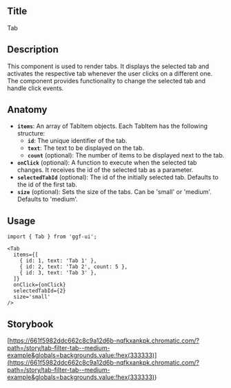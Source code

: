 ## Title

Tab

## Description

This component is used to render tabs. It displays the selected tab and activates the respective tab whenever the user clicks on a different one. The component provides functionality to change the selected tab and handle click events.

## Anatomy

- **`items`**: An array of TabItem objects. Each TabItem has the following structure:
  - **`id`**: The unique identifier of the tab.
  - **`text`**: The text to be displayed on the tab.
  - **`count`** (optional): The number of items to be displayed next to the tab.
- **`onClick`** (optional): A function to execute when the selected tab changes. It receives the id of the selected tab as a parameter.
- **`selectedTabId`** (optional): The id of the initially selected tab. Defaults to the id of the first tab.
- **`size`** (optional): Sets the size of the tabs. Can be 'small' or 'medium'. Defaults to 'medium'.

## Usage

```tsx
import { Tab } from 'ggf-ui';
```

```tsx
<Tab
  items={[
    { id: 1, text: 'Tab 1' },
    { id: 2, text: 'Tab 2', count: 5 },
    { id: 3, text: 'Tab 3' },
  ]}
  onClick={onClick}
  selectedTabId={2}
  size='small'
/>
```

## Storybook

[https://661f5982ddc662c8c9a12d6b-nqfkxankpk.chromatic.com/?path=/story/tab-filter-tab--medium-example&globals=backgrounds.value:!hex(333333)](<https://661f5982ddc662c8c9a12d6b-nqfkxankpk.chromatic.com/?path=/story/tab-filter-tab--medium-example&globals=backgrounds.value:!hex(333333)>)
